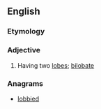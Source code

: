 ==English==

===Etymology===
{{prefix|en|bi|lobed}}

===Adjective===
{{en-adj|-}}

# Having two [[lobes]]; [[bilobate]]

===Anagrams===
* [[lobbied#English|lobbied]]
